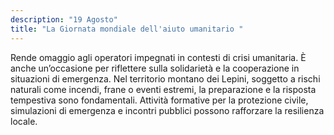```yaml
---
description: "19 Agosto"
title: "La Giornata mondiale dell'aiuto umanitario "
---
```


Rende omaggio agli operatori impegnati in contesti di crisi umanitaria. È anche un’occasione per riflettere sulla solidarietà e la cooperazione in situazioni di emergenza. Nel territorio montano dei Lepini, soggetto a rischi naturali come incendi, frane o eventi estremi, la preparazione e la risposta tempestiva sono fondamentali. Attività formative per la protezione civile, simulazioni di emergenza e incontri pubblici possono rafforzare la resilienza locale. 